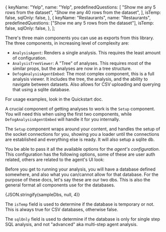 
  {
    keyName: "Yelp",
    name: "Yelp",
    predefinedQuestions: [
      "Show me any 5 rows from the dataset",
      "Show me any 40 rows from the dataset",
    ],
    isTemp: false,
    sqlOnly: false,
  },
  {
    keyName: "Restaurants",
    name: "Restaurants",
    predefinedQuestions: ["Show me any 5 rows from the dataset"],
    isTemp: false,
    sqlOnly: false,
  },
];

There's three main components you can use as exports from this library. The three components, in increasing level of complexity are:

- `AnalysisAgent`: Renders a single analysis. This requires the least amount of configuration.
- `AnalysisTreeViewer`: A "Tree" of analyses. This requires most of the similar props, but the analyses are now in a tree structure.
- `DefogAnalysisAgentEmbed`: The most complex component, this is a full analysis viewer. It includes the tree, the analysis, and the ability to navigate between datasets. Also allows for CSV uploading and querying that using a sqlite database.

For usage examples, look in the Quickstart doc.

A crucial component of getting analyses to work is the `Setup` component. You will need this when using the first two components, while `DefogAnalysisAgentEmbed` will handle it for you internally.

The `Setup` component wraps around your content, and handles the setup of the socket connections for you, showing you a loader until the connections are established and everything else is ready. It will also setup a sqlite db.

You be able to pass it all the available options for the _agent's configuration_. This configuration has the following options, some of these are user auth related, others are related to the agent's UI look:

<ConfigTable />

Before you get to running your analysis, you will have a database defined somewhere, and also what you can/cannot allow for that database. For the purpose of these docs, let's say these are our two dbs. This is also the general format all components use for the databases.

<div className="text-gray-500 whitespace-pre !text-sm !font-mono !my-4 !p-2 bg-gray-50">
  {JSON.stringify(sampleDbs, null, 4)}
</div>

The `isTemp` field is used to determine if the database is temporary or not. This is always true for CSV databases, otherwise false.

The `sqlOnly` field is used to determine if the database is only for single step SQL analysis, and not "advanced" aka multi-step agent analysis.
